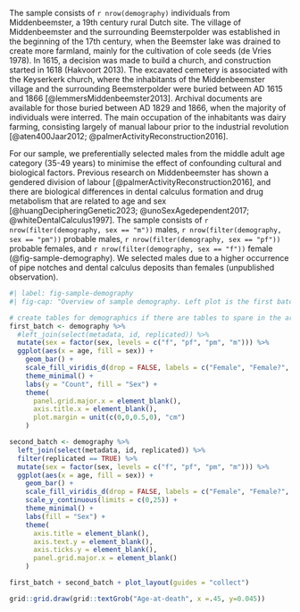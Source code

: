 <!-- Demographics and description of MB11 sample, selection criteria. -->
The sample consists of `r nrow(demography)` individuals from Middenbeemster,
a 19th century rural Dutch site.
The village of Middenbeemster and the surrounding Beemsterpolder was established
in the beginning of the 17th century, when the Beemster lake was drained to
create more farmland, mainly for the cultivation of cole seeds (de Vries 1978).
In 1615, a decision was made to build a church, and
construction started in 1618 (Hakvoort 2013). The excavated cemetery is associated
with the Keyserkerk church, where the inhabitants of the Middenbeemster village
and the surrounding Beemsterpolder were buried between AD 1615 and 1866
[@lemmersMiddenbeemster2013]. Archival documents are available for those buried
between AD 1829 and 1866, when the majority of individuals were interred.
The main occupation of the inhabitants
was dairy farming, consisting largely of manual labour prior to the industrial
revolution [@aten400Jaar2012; @palmerActivityReconstruction2016].

For our sample, we preferentially selected males from the middle adult age category
(35-49 years) to minimise the effect of confounding cultural and biological factors.
Previous research on Middenbeemster has shown a gendered division of labour
[@palmerActivityReconstruction2016], and there are biological differences in
dental calculus formation and drug metabolism that are related to age and sex
[@huangDecipheringGenetic2023; @unoSexAgedependent2017; @whiteDentalCalculus1997].
The sample consists of `r nrow(filter(demography, sex == "m"))` males,
`r nrow(filter(demography, sex == "pm"))` probable males,
`r nrow(filter(demography, sex == "pf"))` probable females, and
`r nrow(filter(demography, sex == "f"))` female (@fig-sample-demography).
We selected males due to a higher
occurrence of pipe notches and dental calculus deposits than females (unpublished observation).

<!-- use plot to show original and replicated sample demographics? -->
```r
#| label: fig-sample-demography
#| fig-cap: "Overview of sample demography. Left plot is the first batch and right plot is the replication batch with 29 of the individuals from the first batch. eya = early young adult (18-24 years); lya = late young adult (25-34 years); ma = middle adult (35-49 years); old = old adult (50+ years). Male? = probable male; Female? = probable female."

# create tables for demographics if there are tables to spare in the article
first_batch <- demography %>%
  #left_join(select(metadata, id, replicated)) %>%
  mutate(sex = factor(sex, levels = c("f", "pf", "pm", "m"))) %>% 
  ggplot(aes(x = age, fill = sex)) +
    geom_bar() +
    scale_fill_viridis_d(drop = FALSE, labels = c("Female", "Female?", "Male?", "Male")) +
    theme_minimal() +
    labs(y = "Count", fill = "Sex") +
    theme(
      panel.grid.major.x = element_blank(),
      axis.title.x = element_blank(),
      plot.margin = unit(c(0,0,0.5,0), "cm")
    )

second_batch <- demography %>%
  left_join(select(metadata, id, replicated)) %>%
  filter(replicated == TRUE) %>% 
  mutate(sex = factor(sex, levels = c("f", "pf", "pm", "m"))) %>% 
  ggplot(aes(x = age, fill = sex)) +
    geom_bar() +
    scale_fill_viridis_d(drop = FALSE, labels = c("Female", "Female?", "Male?", "Male")) +
    scale_y_continuous(limits = c(0,25)) +
    theme_minimal() +
    labs(fill = "Sex") +
    theme(
      axis.title = element_blank(),
      axis.text.y = element_blank(),
      axis.ticks.y = element_blank(),
      panel.grid.major.x = element_blank()
    )

first_batch + second_batch + plot_layout(guides = "collect")

grid::grid.draw(grid::textGrob("Age-at-death", x =.45, y=0.045))
```
